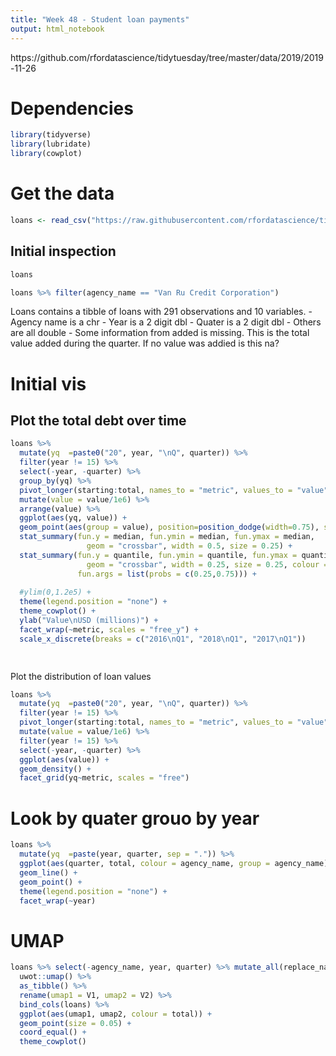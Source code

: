 ```yaml
---
title: "Week 48 - Student loan payments"
output: html_notebook
---
```

https://github.com/rfordatascience/tidytuesday/tree/master/data/2019/2019-11-26

# Dependencies
```r
library(tidyverse)
library(lubridate)
library(cowplot)
```


# Get the data

```r
loans <- read_csv("https://raw.githubusercontent.com/rfordatascience/tidytuesday/master/data/2019/2019-11-26/loans.csv")

```

## Initial inspection

```r
loans

loans %>% filter(agency_name == "Van Ru Credit Corporation") 
```

Loans contains a tibble of loans with 291 observations and 10 variables.
- Agency name is a chr
- Year is a 2 digit dbl
- Quater is a 2 digit dbl
- Others are all double
- Some information from added is missing. This is the total value added during the quarter. If no value was addied is this na?


# Initial vis

## Plot the total debt over time

```r
loans %>% 
  mutate(yq  =paste0("20", year, "\nQ", quarter)) %>%
  filter(year != 15) %>%
  select(-year, -quarter) %>%
  group_by(yq) %>%
  pivot_longer(starting:total, names_to = "metric", values_to = "value") %>%
  mutate(value = value/1e6) %>%
  arrange(value) %>%
  ggplot(aes(yq, value)) +
  geom_point(aes(group = value), position=position_dodge(width=0.75), size = 0.5, alpha = 0.5) +
  stat_summary(fun.y = median, fun.ymin = median, fun.ymax = median,
                 geom = "crossbar", width = 0.5, size = 0.25) +
  stat_summary(fun.y = quantile, fun.ymin = quantile, fun.ymax = quantile,
                 geom = "crossbar", width = 0.25, size = 0.25, colour = "red",
               fun.args = list(probs = c(0.25,0.75))) +
  
  #ylim(0,1.2e5) +
  theme(legend.position = "none") +
  theme_cowplot() +
  ylab("Value\nUSD (millions)") +
  facet_wrap(~metric, scales = "free_y") +
  scale_x_discrete(breaks = c("2016\nQ1", "2018\nQ1", "2017\nQ1"))

  
```

Plot the distribution of loan values
```r

loans %>% 
  mutate(yq  =paste0("20", year, "\nQ", quarter)) %>%
  filter(year != 15) %>%
  pivot_longer(starting:total, names_to = "metric", values_to = "value") %>%
  mutate(value = value/1e6) %>%
  filter(year != 15) %>%
  select(-year, -quarter) %>%
  ggplot(aes(value)) +
  geom_density() +
  facet_grid(yq~metric, scales = "free")


```






# Look by quater grouo by year

```r
loans %>% 
  mutate(yq  =paste(year, quarter, sep = ".")) %>%
  ggplot(aes(quarter, total, colour = agency_name, group = agency_name)) + 
  geom_line() + 
  geom_point() +
  theme(legend.position = "none") +
  facet_wrap(~year)
```


# UMAP

```r
loans %>% select(-agency_name, year, quarter) %>% mutate_all(replace_na, 0) %>%
  uwot::umap() %>%
  as_tibble() %>%
  rename(umap1 = V1, umap2 = V2) %>%
  bind_cols(loans) %>%
  ggplot(aes(umap1, umap2, colour = total)) +
  geom_point(size = 0.05) +
  coord_equal() +
  theme_cowplot()
```

